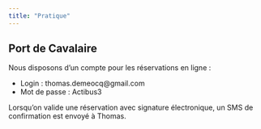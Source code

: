 ```yaml
---
title: "Pratique"
---
```


## Port de Cavalaire

Nous disposons d'un compte pour les réservations en ligne :

- Login : thomas.demeocq@gmail.com
- Mot de passe : Actibus3

Lorsqu'on valide une réservation avec signature électronique, un SMS de confirmation est envoyé à Thomas.

